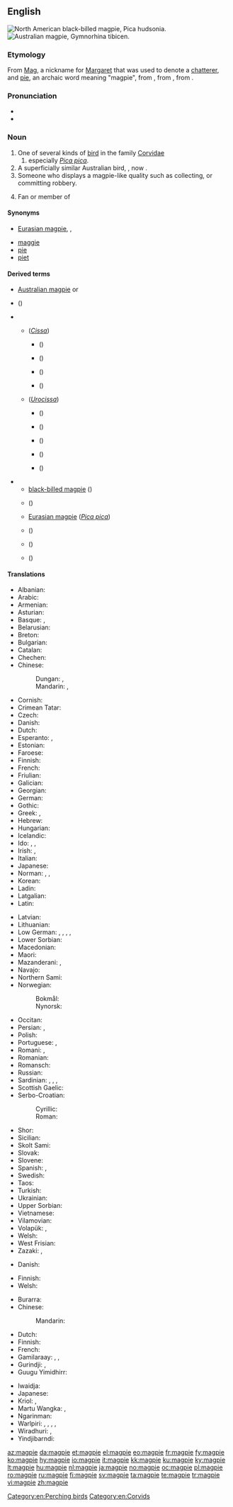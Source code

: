 {{also|Magpie}}
==English==
{{wikipedia}}
[[Image:Blackbilledmagpie12.JPG|thumb|North American black-billed '''magpie''', ''Pica hudsonia.'']]
[[Image:Magpie.jpg|thumb|Australian '''magpie''', ''Gymnorhina tibicen.'']]

===Etymology===
From [[Mag]], a nickname for [[Margaret]] that was used to denote a [[chatterer]], and [[pie#Etymology_2|pie]], an archaic word meaning "magpie", from {{etyl|fro|en}} {{m|fro|pie}}, from {{etyl|la|en}} {{m|la|pīca}}, from {{etyl|ine-pro|en}} {{m|ine-pro|*(s)peyk-||woodpecker, magpie}}.

===Pronunciation===
* {{IPA|/ˈmæɡˌpaɪ/|lang=en}}
* {{hyphenation|mag|pie|lang=en}}

===Noun===
{{en-noun}}

# One of several kinds of [[bird]] in the family [[Corvidae]]
## especially ''[[Pica pica]]''.
# A superficially similar Australian bird, {{taxlink|Gymnorhina tibicen|species|noshow=1}}, now {{taxlink|Cracticus tibicen|species|noshow=1}}.
# Someone who displays a magpie-like quality such as collecting, or committing robbery.
# {{context|slang|lang=en}} Fan or member of {{w|Newcastle United F.C.}}

====Synonyms====
* {{sense|''Pica pica''}} [[Eurasian magpie]], {{vern|European magpie|pedia=1}}, {{vern|common magpie|pedia=1}}
{{checksyns}}
* [[maggie]]
* [[pie]]
* [[piet]]

====Derived terms====
{{rel-top|terms derived from ''magpie''}}
* [[Australian magpie]] {{taxlink|Cracticus tibicen|species|noshow=1}} or {{taxlink|Gymnorhina tibicen|species|noshow=1}}
* {{vern|black magpie}} ({{taxlink|Platysmurus leucopterus|species|noshow=1}})
* {{vern|oriental magpie}}
** {{vern|green magpie}} (''[[Cissa]]'')
*** {{vern|common green magpie}} ({{taxlink|Cissa chinensis|species|noshow=1}})
*** {{vern|Indochinese green magpie}} ({{taxlink|Cissa hypoleuca|species|noshow=1}})
*** {{vern|Javan green magpie}} ({{taxlink|Cissa thalassina|species|noshow=1}})
*** {{vern|Bornean green magpie}} ({{taxlink|Cissa jefferyi|species|noshow=1}})
** {{vern|blue magpie}} (''[[Urocissa]]'')
*** {{vern|Taiwan blue magpie}} ({{taxlink|Urocissa caerulea|species|noshow=1}})
*** {{vern|red-billed blue magpie}} ({{taxlink|Urocissa erythrorhyncha|species|noshow=1}})
*** {{vern|yellow-billed blue magpie}} ({{taxlink|Urocissa flavirostris|species|noshow=1}})
*** {{vern|Sri Lanka blue magpie}} ({{taxlink|Urocissa ornata|species|noshow=1}})
*** {{vern|white-winged magpie}} ({{taxlink|Urocissa whiteheadi|species|noshow=1}})
{{rel-mid}}
* {{vern|holarctic magpie|pedia=1}}
** [[black-billed magpie]] ({{taxlink|Pica hudsonia|species|noshow=1}})
** {{vern|yellow-billed magpie}} ({{taxlink|Pica nuttalli|species|noshow=1}})
** [[Eurasian magpie]] (''[[Pica pica]]'')
** {{vern|Korean magpie}} ({{taxlink|Pica sericea|species|noshow=1}})
** {{vern|azure-winged magpie}} ({{taxlink|Cyanopica cyanus|species|noshow=1}})
** {{vern|Iberian magpie}} ({{taxlink|Cyanopica cooki|species|noshow=1}})
{{rel-bottom}}

====Translations====
{{trans-top|bird of genus ''Pica''}}
* Albanian: {{t|sq|laraskë}}
* Arabic: {{t|ar|عَقْعَق|m}}
* Armenian: {{t|hy|կաչաղակ}}
* Asturian: {{t|ast|pega|f}}
* Basque: {{t|eu|mika}}, {{t|eu|pika}}
* Belarusian: {{t|be|саро́ка|f}}
* Breton: {{t+|br|pig}}
* Bulgarian: {{t+|bg|сврака|f}}
* Catalan: {{t|ca|garsa|f}}
* Chechen: {{t|ce|къорзакъиг}}
* Chinese:
*: Dungan: {{t|dng|щичё|sc=Cyrl}}, {{t|dng|җичё|sc=Cyrl}}
*: Mandarin: {{t|cmn|喜鵲|sc=Hani}}, {{t+|cmn|喜鹊|tr=xǐque|sc=Hani}}
* Cornish: {{t|kw|piesen|f}}
* Crimean Tatar: {{t|crh|savusqan}}
* Czech: {{t+|cs|straka|f}}
* Danish: {{t+|da|skade|c}}
* Dutch: {{t+|nl|ekster|m}}
* Esperanto: {{qualifier|♂}} {{t+|eo|pigo}}, {{qualifier|♀}} {{t|eo|pigino}}
* Estonian: {{t|et|harakas}}
* Faroese: {{t|fo|skjóra}}
* Finnish: {{t+|fi|harakka}}
* French: {{t+|fr|pie|f}}
* Friulian: {{t|fur|cheche}}
* Galician: {{t|gl|pega|f}}
* Georgian: {{t|ka|კაჭკაჭი|sc=Geor}}
* German: {{t+|de|Elster|f}}
* Gothic: {{t|got|𐌰𐌲𐌰𐍄𐌹|f}}
* Greek: {{t+|el|καρακάξα|f}}, {{t+|el|κίσσα|f}}
* Hebrew: {{t|he|עקעק|sc=Hebr}}
* Hungarian: {{t+|hu|szarka}}
* Icelandic: {{t+|is|skjór|m}}
* Ido: {{qualifier|♂♀}} {{t+|io|pigo}}, {{qualifier|♂}} {{t|io|pigulo}}, {{qualifier|♀}} {{t|io|pigino}}
* Irish: {{t|ga|snag breac}}, {{t|ga|meaig}}
* Italian: {{t+|it|gazza|f}}
* Japanese: {{t+|ja|鵲|tr=kasasagi}}
* Norman: {{qualifier|female}} {{t|nrf|pie|f}}, {{qualifier|female}} {{t|nrf|mèrgot|f}}, {{qualifier|male}} {{t|nrf|piêté|m}}
* Korean: {{t+|ko|까치|sc=Hang}}
* Ladin: {{t|lld|gacia|f}}
* Latgalian: {{t|ltg|žogota|m}}
* Latin: {{t|la|pica|f}}
{{trans-mid}}
* Latvian: {{t|lv|žagata}}
* Lithuanian: {{t+|lt|šarka}}
* Low German: {{t+|nds|Heister|m}}, {{t+|nds|Hääkster|m}}, {{t+|nds|Heckster|m}}, {{t+|nds|Heekster|m}}, {{t+|nds|Hester|m}}
* Lower Sorbian: {{t|dsb|sroka|f}}
* Macedonian: {{t|mk|страчка|f}}
* Maori: {{t|mi|makipai}}
* Mazanderani: {{t|mzn|کور کلاچ|tr=kur kelâč|sc=fa-Arab}}, {{t|mzn|کشکرت|tr=kaškeret|sc=ps-Arab}}
* Navajo: {{t|nv|ąąʼąʼii}}
* Northern Sami: {{t|se|skire}}
* Norwegian:
*: Bokmål: {{t+|nb|skjære|m|f}}
*: Nynorsk: {{t+|nn|skjor|f}}
* Occitan: {{t+|oc|agaça|f}}
* Persian: {{t+|fa|زاغ|tr=zâgh}}, {{t|fa|کلاچه|tr=kalâče|sc=fa-Arab}}
* Polish: {{t+|pl|sroka|f}}
* Portuguese: {{t+|pt|gralha|f}}, {{t+|pt|pega|f}}
* Romani: {{t|rom|kakarachi|m}}, {{t|rom|kakarachka|f}}
* Romanian: {{t+|ro|coțofană|f}}
* Romansch: {{t|rm|giazla}}
* Russian: {{t+|ru|соро́ка|f}}
* Sardinian: {{t|sc|piga|f}}, {{t|sc|malabiga|f}}, {{t|sc|mariabiga|f}}, {{t|sc|marabiga|f}}
* Scottish Gaelic: {{t|gd|athaid}}
* Serbo-Croatian:
*: Cyrillic: {{t|sh|сврака|f|sc=Cyrl}}
*: Roman: {{t+|sh|svraka|f}}
* Shor: {{t|cjs|саасқан|tr=saasqan|sc=Cyrl}}
* Sicilian: {{t+|scn|craccarazza|f}}
* Skolt Sami: {{t|sms|soorkõs}}
* Slovak: {{t|sk|straka|f}}
* Slovene: {{t+|sl|sraka|f}}
* Spanish: {{t+|es|urraca|f}}, {{t+|es|picaza|f}}
* Swedish: {{t+|sv|skata}}
* Taos: {{t|twf|kw’àyána}}
* Turkish: {{t+|tr|saksağan}}
* Ukrainian: {{t|uk|соро́ка}}
* Upper Sorbian: {{t|hsb|sroka}}
* Vietnamese: {{t|vi|chim ác là}}
* Vilamovian: {{t|wym|ołaoster}}
* Volapük: {{t+|vo|piak}}, {{t|vo|skadit}}
* Welsh: {{t|cy|pïod|f-p}}
* West Frisian: {{t+|fy|ekster}}
* Zazaki: {{t|zza|keçelek}}, {{t|zza|kur kelaç}}
{{trans-bottom}}

{{trans-top|''Pica pica''}}
* Danish: {{t|da|husskade|c}}
{{trans-mid}}
* Finnish: {{t+|fi|harakka}}
* Welsh: {{t|cy|pïod|f-p}}
{{trans-bottom}}

{{trans-top|Australian bird, ''Gymnorhina tibicen''}}
* Burarra: {{t|bvr|durrowturrow}}
* Chinese:
*: Mandarin: {{t|cmn|黑背鍾鵲|tr=hēi bèi zhōng què|sc=Hani}}
* Dutch: {{t|nl|zwartrugfluitvogel|m}}
* Finnish: {{t+|fi|isohuiluvaris}}
* French: {{t|fr|cassican flûteur|m}}
* Gamilaraay: {{t|kld|burrugaabu}}, {{t|kld|galalu}}, {{t|kld|guluu}}
* Gurindji: {{t|gue|kumurlawurta}}, {{t|gue|kumurlawurru}}
* Guugu Yimidhirr: {{t|kky|gurradhuwaar}}
{{trans-mid}}
* Iwaidja: {{t|ibd|narrarti}}
* Japanese: {{t|ja|カササギフエガラス|tr=kasasagifuegarasu|sc=Jpan}}
* Kriol: {{t|rop|megpai}}, {{t|rop|bujabed}}
* Martu Wangka: {{t|mpj|kurrpanyji}}, {{t|mpj|kurrparu}}
* Ngarinman: {{t|nbj|gumurlawurda}}
* Warlpiri: {{t|wbp|kumarlawurru}}, {{t|wbp|kurrparu}}, {{t|wbp|kurrpurlardi}}, {{t|wbp|warntukurr-pari}}, {{t|wbp|yakurlajirri}}
* Wiradhuri: {{t|wrh|booroogong}}, {{t|wrh|garoogong}}
* Yindjibarndi: {{t|yij|warndurla}}
{{trans-bottom}}

[[Category:en:Perching birds]]
[[Category:en:Corvids]]

[[az:magpie]]
[[da:magpie]]
[[et:magpie]]
[[el:magpie]]
[[eo:magpie]]
[[fr:magpie]]
[[fy:magpie]]
[[ko:magpie]]
[[hy:magpie]]
[[io:magpie]]
[[it:magpie]]
[[kk:magpie]]
[[ku:magpie]]
[[ky:magpie]]
[[lt:magpie]]
[[hu:magpie]]
[[nl:magpie]]
[[ja:magpie]]
[[no:magpie]]
[[oc:magpie]]
[[pl:magpie]]
[[ro:magpie]]
[[ru:magpie]]
[[fi:magpie]]
[[sv:magpie]]
[[ta:magpie]]
[[te:magpie]]
[[tr:magpie]]
[[vi:magpie]]
[[zh:magpie]]